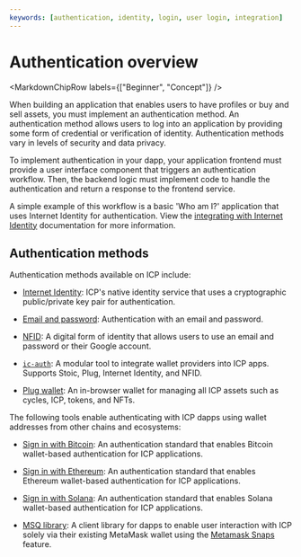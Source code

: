 ```yaml
---
keywords: [authentication, identity, login, user login, integration]
---
```



# Authentication overview

<MarkdownChipRow labels={["Beginner", "Concept"]} />

When building an application that enables users to have profiles or buy and sell assets, you must implement an authentication method. An authentication method allows users to log into an application by providing some form of credential or verification of identity. Authentication methods vary in levels of security and data privacy.

To implement authentication in your dapp, your application frontend must provide a user interface component that triggers an authentication workflow. Then, the backend logic must implement code to handle the authentication and return a response to the frontend service.

A simple example of this workflow is a basic 'Who am I?' application that uses Internet Identity for authentication. View the [integrating with Internet Identity](/docs/current/developer-docs/identity/internet-identity/integrate-internet-identity) documentation for more information.

## Authentication methods

Authentication methods available on ICP include:

- [Internet Identity](/docs/current/developer-docs/identity/internet-identity/overview): ICP's native identity service that uses a cryptographic public/private key pair for authentication.

- [Email and password](https://nfid.one): Authentication with an email and password.

- [NFID](https://nfid.one/): A digital form of identity that allows users to use an email and password or their Google account.

- [`ic-auth`](https://github.com/id-daniel-mccoy/ic-auth): A modular tool to integrate wallet providers into ICP apps. Supports Stoic, Plug, Internet Identity, and NFID.

- [Plug wallet](https://docs.plugwallet.ooo/getting-started/extension-components/): An in-browser wallet for managing all ICP assets such as cycles, ICP, tokens, and NFTs.

The following tools enable authenticating with ICP dapps using wallet addresses from other chains and ecosystems:

- [Sign in with Bitcoin](https://github.com/AstroxNetwork/ic-siwb): An authentication standard that enables Bitcoin wallet-based authentication for ICP applications.

- [Sign in with Ethereum](https://github.com/kristoferlund/ic-siwe-react-demo-rust): An authentication standard that enables Ethereum wallet-based authentication for ICP applications.

- [Sign in with Solana](https://github.com/kristoferlund/ic-siws): An authentication standard that enables Solana wallet-based authentication for ICP applications.

- [MSQ library](https://icp.msq.tech/): A client library for dapps to enable user interaction with ICP solely via their existing MetaMask wallet using the [Metamask Snaps](https://metamask.io/snaps/) feature.


